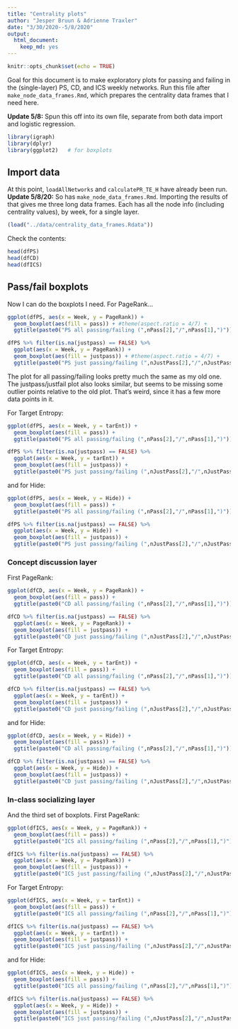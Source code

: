 ```yaml
---
title: "Centrality plots"
author: "Jesper Bruun & Adrienne Traxler"
date: "3/30/2020--5/8/2020"
output: 
  html_document: 
    keep_md: yes
---
```


```r
knitr::opts_chunk$set(echo = TRUE)
```

Goal for this document is to make exploratory plots for passing and failing in the (single-layer) PS, CD, and ICS weekly networks. Run this file after `make_node_data_frames.Rmd`, which prepares the centrality data frames that I need here.

**Update 5/8:** Spun this off into its own file, separate from both data import and logistic regression.

```r
library(igraph)
library(dplyr)
library(ggplot2)   # for boxplots
```

## Import data

At this point, `loadAllNetworks` and `calculatePR_TE_H` have already been run. **Update 5/8/20:** So has `make_node_data_frames.Rmd`. Importing the results of that gives me three long data frames. Each has all the node info (including centrality values), by week, for a single layer. 

```r
(load("../data/centrality_data_frames.Rdata"))
```

Check the contents:
```r
head(dfPS)
head(dfCD)
head(dfICS)
```



## Pass/fail boxplots

Now I can do the boxplots I need. For PageRank...

```r
ggplot(dfPS, aes(x = Week, y = PageRank)) + 
  geom_boxplot(aes(fill = pass)) + #theme(aspect.ratio = 4/7) +
  ggtitle(paste0("PS all passing/failing (",nPass[2],"/",nPass[1],")"))

dfPS %>% filter(is.na(justpass) == FALSE) %>% 
  ggplot(aes(x = Week, y = PageRank)) + 
  geom_boxplot(aes(fill = justpass)) + #theme(aspect.ratio = 4/7) +
  ggtitle(paste0("PS just passing/failing (",nJustPass[2],"/",nJustPass[1],")"))
```

The plot for all passing/failing looks pretty much the same as my old one. The justpass/justfail plot also looks similar, but seems to be missing some outlier points relative to the old plot. That's weird, since it has a few more data points in it. 

For Target Entropy:
```r
ggplot(dfPS, aes(x = Week, y = tarEnt)) + 
  geom_boxplot(aes(fill = pass)) + 
  ggtitle(paste0("PS all passing/failing (",nPass[2],"/",nPass[1],")"))

dfPS %>% filter(is.na(justpass) == FALSE) %>% 
  ggplot(aes(x = Week, y = tarEnt)) + 
  geom_boxplot(aes(fill = justpass)) + 
  ggtitle(paste0("PS just passing/failing (",nJustPass[2],"/",nJustPass[1],")"))
```

and for Hide:
```r
ggplot(dfPS, aes(x = Week, y = Hide)) + 
  geom_boxplot(aes(fill = pass)) + 
  ggtitle(paste0("PS all passing/failing (",nPass[2],"/",nPass[1],")"))

dfPS %>% filter(is.na(justpass) == FALSE) %>% 
  ggplot(aes(x = Week, y = Hide)) + 
  geom_boxplot(aes(fill = justpass)) + 
  ggtitle(paste0("PS just passing/failing (",nJustPass[2],"/",nJustPass[1],")"))
```

### Concept discussion layer

First PageRank:

```r
ggplot(dfCD, aes(x = Week, y = PageRank)) + 
  geom_boxplot(aes(fill = pass)) + 
  ggtitle(paste0("CD all passing/failing (",nPass[2],"/",nPass[1],")"))

dfCD %>% filter(is.na(justpass) == FALSE) %>% 
  ggplot(aes(x = Week, y = PageRank)) + 
  geom_boxplot(aes(fill = justpass)) + 
  ggtitle(paste0("CD just passing/failing (",nJustPass[2],"/",nJustPass[1],")"))
```

For Target Entropy:
```r
ggplot(dfCD, aes(x = Week, y = tarEnt)) + 
  geom_boxplot(aes(fill = pass)) + 
  ggtitle(paste0("CD all passing/failing (",nPass[2],"/",nPass[1],")"))

dfCD %>% filter(is.na(justpass) == FALSE) %>% 
  ggplot(aes(x = Week, y = tarEnt)) + 
  geom_boxplot(aes(fill = justpass)) + 
  ggtitle(paste0("CD just passing/failing (",nJustPass[2],"/",nJustPass[1],")"))
```

and for Hide:
```r
ggplot(dfCD, aes(x = Week, y = Hide)) + 
  geom_boxplot(aes(fill = pass)) + 
  ggtitle(paste0("CD all passing/failing (",nPass[2],"/",nPass[1],")"))

dfCD %>% filter(is.na(justpass) == FALSE) %>% 
  ggplot(aes(x = Week, y = Hide)) + 
  geom_boxplot(aes(fill = justpass)) + 
  ggtitle(paste0("CD just passing/failing (",nJustPass[2],"/",nJustPass[1],")"))
```


### In-class socializing layer

And the third set of boxplots. First PageRank:

```r
ggplot(dfICS, aes(x = Week, y = PageRank)) + 
  geom_boxplot(aes(fill = pass)) + 
  ggtitle(paste0("ICS all passing/failing (",nPass[2],"/",nPass[1],")"))

dfICS %>% filter(is.na(justpass) == FALSE) %>% 
  ggplot(aes(x = Week, y = PageRank)) + 
  geom_boxplot(aes(fill = justpass)) + 
  ggtitle(paste0("ICS just passing/failing (",nJustPass[2],"/",nJustPass[1],")"))
```

For Target Entropy:
```r
ggplot(dfICS, aes(x = Week, y = tarEnt)) + 
  geom_boxplot(aes(fill = pass)) + 
  ggtitle(paste0("ICS all passing/failing (",nPass[2],"/",nPass[1],")"))

dfICS %>% filter(is.na(justpass) == FALSE) %>% 
  ggplot(aes(x = Week, y = tarEnt)) + 
  geom_boxplot(aes(fill = justpass)) + 
  ggtitle(paste0("ICS just passing/failing (",nJustPass[2],"/",nJustPass[1],")"))
```

and for Hide:
```r
ggplot(dfICS, aes(x = Week, y = Hide)) + 
  geom_boxplot(aes(fill = pass)) + 
  ggtitle(paste0("ICS all passing/failing (",nPass[2],"/",nPass[1],")"))

dfICS %>% filter(is.na(justpass) == FALSE) %>% 
  ggplot(aes(x = Week, y = Hide)) + 
  geom_boxplot(aes(fill = justpass)) + 
  ggtitle(paste0("ICS just passing/failing (",nJustPass[2],"/",nJustPass[1],")"))
```

